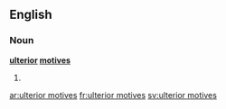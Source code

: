 ==English==

===Noun===
'''[[ulterior]] [[motive]]s'''

# {{plural of|ulterior motive}}

[[ar:ulterior motives]]
[[fr:ulterior motives]]
[[sv:ulterior motives]]
